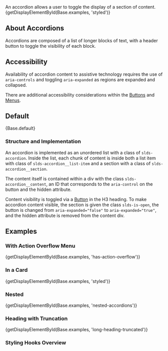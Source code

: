 
<div className="doc lead">
  An accordion allows a user to toggle the display of a section of content.
</div>

<CodeView exampleOnly>
  {getDisplayElementById(Base.examples, 'styled')}
</CodeView>

## About Accordions

Accordions are composed of a list of longer blocks of text, with a header button to toggle the visibility of each block.

## Accessibility

Availability of accordion content to assistive technology requires the use of `aria-controls` and toggling `aria-expanded` as regions are expanded and collapsed.

There are additional accessibility considerations within the [Buttons](/components/buttons) and [Menus](/components/menus).

## Default

<CodeView>{Base.default}</CodeView>

### Structure and Implementation

An accordion is implemented as an unordered list with a class of `slds-accordion`. Inside the list, each chunk of content is inside both a list item with class of `slds-accordion__list-item` and a section with a class of `slds-accordion__section`.

The content itself is contained within a div with the class `slds-accordion__content`, an ID that corresponds to the `aria-control` on the button and the hidden attribute.

Content visibility is toggled via a [Button](/components/buttons) in the H3 heading. To make accordion content visible, the section is given the class `slds-is-open`, the button is changed from `aria-expanded="false"` to `aria-expanded="true"`, and the hidden attribute is removed from the content div.

## Examples

### With Action Overflow Menu

<CodeView>
  {getDisplayElementById(Base.examples, 'has-action-overflow')}
</CodeView>

### In a Card

<CodeView>{getDisplayElementById(Base.examples, 'styled')}</CodeView>

### Nested

<CodeView>{getDisplayElementById(Base.examples, 'nested-accordions')}</CodeView>

### Heading with Truncation

<CodeView>
  {getDisplayElementById(Base.examples, 'long-heading-truncated')}
</CodeView>

### Styling Hooks Overview

<StyleApiTable name="accordion" type="component" />
